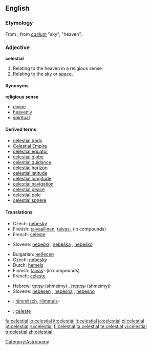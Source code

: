 {{wikipedia|dab=celestial}}
==English==

===Etymology===
From {{L.}} {{term|caelestis|cælestis|lang=la}}, from ''[[caelum]]'' "sky", "heaven".

===Adjective===
'''celestial''' {{notcomparable}}

# Relating to the heaven in a religious sense.
# Relating to the [[sky]] or [[space]].

====Synonyms====
'''religious sense'''
*[[divine]]
*[[heavenly]]
*[[spiritual]]

====Derived terms====
*[[celestial body]]
*[[Celestial Empire]]
*[[celestial equator]]
*[[celestial globe]]
*[[celestial guidance]]
*[[celestial horizon]]
*[[celestial latitude]]
*[[celestial longitude]]
*[[celestial navigation]]
*[[celestial peace]]
*[[celestial pole]]
*[[celestial sphere]]

====Translations====
{{trans-top|relating to heaven (religious)}}
* Czech: [[nebeský]] {{m}}
*Finnish: [[taivaallinen]], [[taivas-]] (in compounds)
*French: [[céleste]]
{{trans-mid}}
*Slovene: [[nebeški]] {{m}}, [[nebeška]] {{f}}, [[nebeško]] {{n}}
{{trans-bottom}}

{{trans-top|relating to sky}}
*Bulgarian: [[небесен]]
* Czech: [[nebeský]] {{m}}
*Dutch: [[hemels]]
*Finnish: [[taivas]]- (in compounds)
*French: [[céleste]]
{{trans-mid}}
*Hebrew: [[שמימי]] (shmeimy) {{m}}, [[שמימית]] (shmeimyt) {{f}}
*Slovene: [[nebesen]] {{m}}, [[nebesna]] {{f}}, [[nebesno]] {{n}}
{{trans-bottom}}

{{checktrans}}
{{trans-top|translations to be checked}}
*{{ttbc|German}}: [[himmlisch]], [[Himmel]]s-
*{{ttbc|Italian}}: [[celeste]]
{{trans-bottom}}


[[Category:Astronomy]]

[[fa:celestial]]
[[io:celestial]]
[[it:celestial]]
[[lt:celestial]]
[[ja:celestial]]
[[pl:celestial]]
[[pt:celestial]]
[[ru:celestial]]
[[fi:celestial]]
[[ta:celestial]]
[[te:celestial]]
[[vi:celestial]]
[[tr:celestial]]
[[zh:celestial]]